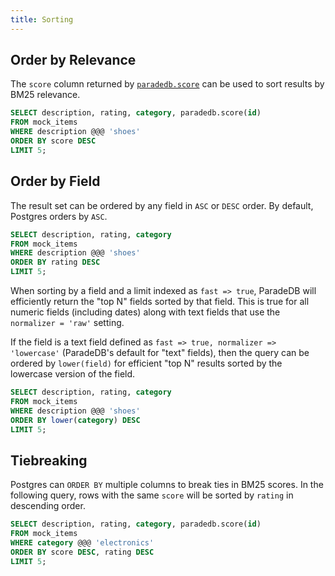 ```yaml
---
title: Sorting
---
```


## Order by Relevance

The `score` column returned by [`paradedb.score`](/documentation/full-text/scoring) can be used to sort results by
BM25 relevance.

```sql
SELECT description, rating, category, paradedb.score(id)
FROM mock_items
WHERE description @@@ 'shoes'
ORDER BY score DESC
LIMIT 5;
```

## Order by Field

The result set can be ordered by any field in `ASC` or `DESC` order. By default, Postgres orders by `ASC`.

```sql
SELECT description, rating, category
FROM mock_items
WHERE description @@@ 'shoes'
ORDER BY rating DESC
LIMIT 5;
```

When sorting by a field and a limit indexed as `fast => true`, ParadeDB will efficiently return the "top N" fields
sorted by that field. This is true for all numeric fields (including dates) along with text fields that use the
`normalizer = 'raw'` setting.

If the field is a text field defined as `fast => true, normalizer => 'lowercase'` (ParadeDB's default for "text" fields),
then the query can be ordered by `lower(field)` for efficient "top N" results sorted by the lowercase version of the
field.

```sql
SELECT description, rating, category
FROM mock_items
WHERE description @@@ 'shoes'
ORDER BY lower(category) DESC
LIMIT 5;
```

## Tiebreaking

Postgres can `ORDER BY` multiple columns to break ties in BM25 scores. In the following query, rows with the same
`score` will be sorted by `rating` in descending order.

```sql
SELECT description, rating, category, paradedb.score(id)
FROM mock_items
WHERE category @@@ 'electronics'
ORDER BY score DESC, rating DESC
LIMIT 5;
```
